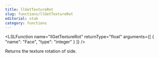 ```yaml
---
title: llGetTextureRot
slug: functions/llGetTextureRot
editorial: stub
category: functions
---
```


<LSLFunction
	name="llGetTextureRot"
	returnType="float"
	arguments={[
	{
		"name": "Face",
		"type": "integer"
	}
]}
/>

Returns the texture rotation of side.
